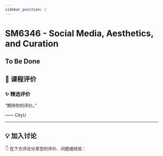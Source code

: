 ```yaml
---
sidebar_position: 1
---
```



# SM6346 - Social Media, Aesthetics, and Curation

## To Be Done

## **💬 课程评价**

### ✨ **精选评价**
<div className={commentStyles.commentBox}>
    <p className={commentStyles.commentText}>
        “期待你的评价。”
    </p>
    <p className={commentStyles.commentAuthor}>—— CityU</p>
</div>

---

## **💡 加入讨论**

👇 在下方评论分享您的评价、问题或经验：
<Utterances />
